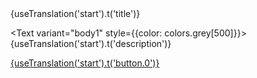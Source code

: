 
<Meta title="Getting Start/Start" />

<Text tag="h1">
  {useTranslation('start').t('title')}
</Text>

<Text variant="body1" style={{color: colors.grey[500]}}>
  {useTranslation('start').t('description')}
</Text>

<a href="?path=/docs/getting-start-installation--page">
  {useTranslation('start').t('button.0')}
</a>